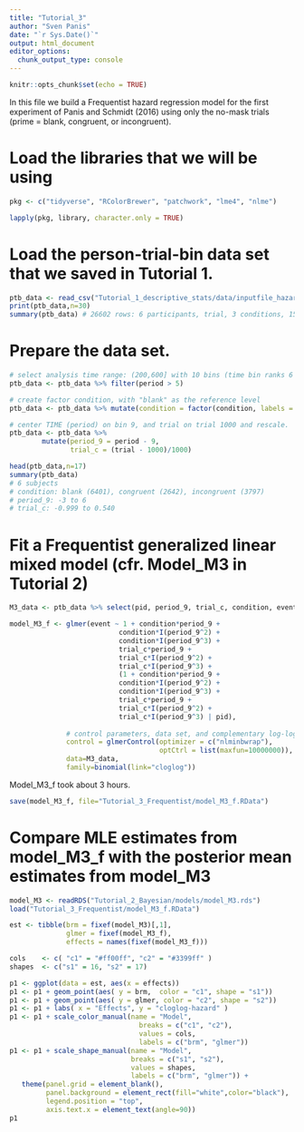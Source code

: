 ```yaml
---
title: "Tutorial_3"
author: "Sven Panis"
date: "`r Sys.Date()`"
output: html_document
editor_options: 
  chunk_output_type: console
---
```


```r
knitr::opts_chunk$set(echo = TRUE)
```

In this file we build a Frequentist hazard regression model for the first experiment of Panis and Schmidt (2016) using only the no-mask trials (prime = blank, congruent, or incongruent).

# Load the libraries that we will be using

```r
pkg <- c("tidyverse", "RColorBrewer", "patchwork", "lme4", "nlme")

lapply(pkg, library, character.only = TRUE)
```

# Load the person-trial-bin data set that we saved in Tutorial 1.

```r
ptb_data <- read_csv("Tutorial_1_descriptive_stats/data/inputfile_hazard_modeling.csv")
print(ptb_data,n=30)
summary(ptb_data) # 26602 rows: 6 participants, trial, 3 conditions, 15 periods, and event indicator (0/1)
```

# Prepare the data set.

```r
# select analysis time range: (200,600] with 10 bins (time bin ranks 6 to 15)
ptb_data <- ptb_data %>% filter(period > 5)

# create factor condition, with "blank" as the reference level
ptb_data <- ptb_data %>% mutate(condition = factor(condition, labels = c("blank", "congruent","incongruent")))

# center TIME (period) on bin 9, and trial on trial 1000 and rescale.
ptb_data <- ptb_data %>% 
        mutate(period_9 = period - 9,
               trial_c = (trial - 1000)/1000)

head(ptb_data,n=17)
summary(ptb_data)
# 6 subjects
# condition: blank (6401), congruent (2642), incongruent (3797)
# period_9: -3 to 6
# trial_c: -0.999 to 0.540
```

# Fit a Frequentist generalized linear mixed model (cfr. Model_M3 in Tutorial 2)

```r
M3_data <- ptb_data %>% select(pid, period_9, trial_c, condition, event)
```

```r
model_M3_f <- glmer(event ~ 1 + condition*period_9 + 
                           condition*I(period_9^2) + 
                           condition*I(period_9^3) +
                           trial_c*period_9 + 
                           trial_c*I(period_9^2) + 
                           trial_c*I(period_9^3) +
                           (1 + condition*period_9 +
                           condition*I(period_9^2) +
                           condition*I(period_9^3) +
                           trial_c*period_9 + 
                           trial_c*I(period_9^2) + 
                           trial_c*I(period_9^3) | pid),
              
              # control parameters, data set, and complementary log-log link function
              control = glmerControl(optimizer = c("nlminbwrap"),
                                     optCtrl = list(maxfun=10000000)), 
              data=M3_data, 
              family=binomial(link="cloglog"))
```

Model_M3_f took about 3 hours.

```r
save(model_M3_f, file="Tutorial_3_Frequentist/model_M3_f.RData")
```

# Compare MLE estimates from model_M3_f with the posterior mean estimates from model_M3

```r
model_M3 <- readRDS("Tutorial_2_Bayesian/models/model_M3.rds")
load("Tutorial_3_Frequentist/model_M3_f.RData")
```

```r
est <- tibble(brm = fixef(model_M3)[,1],
              glmer = fixef(model_M3_f),
              effects = names(fixef(model_M3_f))) 
```

```r
cols    <- c( "c1" = "#ff00ff", "c2" = "#3399ff" )
shapes  <- c("s1" = 16, "s2" = 17)

p1 <- ggplot(data = est, aes(x = effects))
p1 <- p1 + geom_point(aes( y = brm,  color = "c1", shape = "s1"))
p1 <- p1 + geom_point(aes( y = glmer, color = "c2", shape = "s2")) 
p1 <- p1 + labs( x = "Effects", y = "cloglog-hazard" )
p1 <- p1 + scale_color_manual(name = "Model", 
                                breaks = c("c1", "c2"), 
                                values = cols,
                                labels = c("brm", "glmer"))
p1 <- p1 + scale_shape_manual(name = "Model", 
                              breaks = c("s1", "s2"),
                              values = shapes,
                              labels = c("brm", "glmer")) +
   theme(panel.grid = element_blank(),
         panel.background = element_rect(fill="white",color="black"),
         legend.position = "top",
         axis.text.x = element_text(angle=90)) 
p1
```

